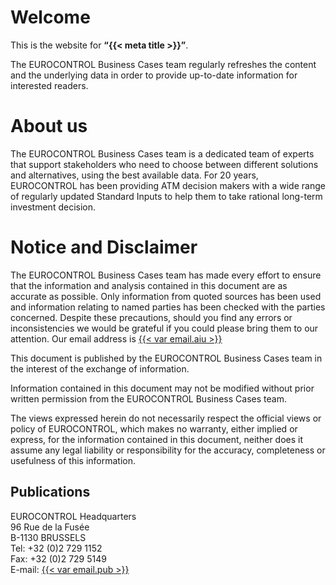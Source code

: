 # Welcome {-}

This is the website for __"{{< meta title  >}}"__.

The EUROCONTROL Business Cases team regularly refreshes the content and the underlying data
in order to provide up-to-date information for interested readers.


# About us

The EUROCONTROL Business Cases team is a dedicated team of experts that support stakeholders who need to choose between different solutions and alternatives, using the best available data. For 20 years, EUROCONTROL has been providing ATM decision makers with a wide range of regularly updated Standard Inputs to help them to take rational long-term investment decision.

# Notice and Disclaimer {-}

The EUROCONTROL Business Cases team has made every effort to ensure that the information and analysis contained in this document are as accurate as possible. Only information from quoted sources has been used
and information relating to named parties has been checked with the parties concerned. Despite these
precautions, should you find any errors or inconsistencies we would be grateful if you could please bring them to
our attention. Our email address is [{{< var email.aiu >}}](mailto:{{< var email.aiu >}})

This document is published by the EUROCONTROL Business Cases team in the interest of the exchange of
information.

Information contained in this document may not be modified without prior written permission from the
EUROCONTROL Business Cases team.

The views expressed herein do not necessarily respect the official views or policy of EUROCONTROL, which
makes no warranty, either implied or express, for the information contained in this document, neither does it
assume any legal liability or responsibility for the accuracy, completeness or usefulness of this information.




## Publications {-}

| EUROCONTROL Headquarters
| 96 Rue de la Fusée
| B-1130 BRUSSELS
| Tel: +32 (0)2 729 1152
| Fax: +32 (0)2 729 5149
| E-mail: [{{< var email.pub >}}](mailto:{{< var email.pub >}})